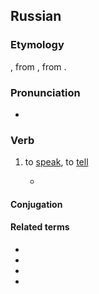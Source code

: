 ==Russian==

===Etymology===
{{root|ru|ine-pro|*bʰeh₂-|id=speak}}
{{inh+|ru|sla-pro|*bàjati||to tell}}, from {{inh|ru|ine-bsl-pro|*bā́ˀtei}}, from {{inh|ru|ine-pro|*bʰéh₂ti}}.

===Pronunciation===
* {{ru-IPA|ба́ять}}

===Verb===
{{ru-verb|ба́ять|impf}}

# {{lb|ru|archaic}} to [[speak]], to [[tell]] {{i|also used in folklore or jocularly}}
#* {{cite-book|title=[[d:Q105323028|Собесѣдникъ любителей Россїйскаго слова, Содержащїй разныя сочиненїя въ стихахъ и въ прозѣ нѣкоторыхъ Россїйскихъ писателей]]|volume=2|year=1783|location=Санктпетербургъ|publisher=Императорская Академїя Наукъ|chapter=[https://books.google.com/books?id=7kycTRrCrjAC&pg=PA54&dq=баетъ VII. Изъ Москвы отъ 15 Маїя 1783 года (Письмо отъ Рѣдкобаева и отвѣтѣ на оное)]|passage=баетъ|page=54}}
#*: {{quote|ru|Изъ письма господина Рѣдкобаева видно, что хотя онъ рѣдко '''баетъ''', но мысли обращаетъ свои къ полезному.}}

====Conjugation====
{{ru-conj|impf-intr|6a|ба́ять}}

====Related terms====
* {{l|ru|ба́йка|g=f}}
* {{l|ru|бишь}}
* {{l|ru|Кот-Баю́н|g=m}}
* {{l|ru|красноба́й|g=m}}